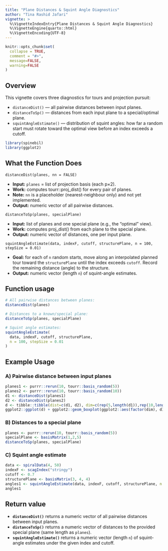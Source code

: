 ```yaml
---
title: "Plane Distances & Squint Angle Diagnostics"
author: "Tina Rashid Jafari"
vignette: >
  %\VignetteIndexEntry{Plane Distances & Squint Angle Diagnostics}
  %\VignetteEngine{quarto::html}
  %\VignetteEncoding{UTF-8}
---
```


```r
knitr::opts_chunk$set(
  collapse = TRUE,
  comment = "#>",
  message=FALSE, 
  warning=FALSE
)
```

## Overview

This vignette covers three diagnostics for tours and projection pursuit:
  
* `distanceDist()` — all pairwise distances between input planes.
* `distanceToSp()` — distances from each input plane to a special/optimal plane.
* `squintAngleEstimate()` — distribution of squint angles: how far a random start must rotate toward the optimal view before an index exceeds a cutoff.

```r
library(spinebil)   
library(ggplot2)
```


## What the Function Does

`distanceDist(planes, nn = FALSE)`

* **Input:** `planes` = list of projection basis (each p×2).
* **Work:** computes tourr::proj\_dist() for every pair of planes.
* **Note:** `nn` is a placeholder (nearest-neighbour only) and not yet implemented.
* **Output:** numeric vector of all pairwise distances.

 `distanceToSp(planes, specialPlane)`

* **Input:** list of planes and one special plane (e.g., the “optimal” view).
* **Work:** computes proj\_dist() from each plane to the special plane.
* **Output:** numeric vector of distances, one per input plane.

`squintAngleEstimate(data, indexF, cutoff, structurePlane, n = 100, stepSize = 0.01)`

* **Goal:** for each of `n` random starts, move along an interpolated planned tour toward the `structurePlane` until the index exceeds `cutoff`. Record the remaining distance (angle) to the structure.
* **Output:** numeric vector (length `n`) of squint-angle estimates.

## Function usage

```r
# All pairwise distances between planes:
distanceDist(planes)

# Distances to a known/special plane:
distanceToSp(planes, specialPlane)

# Squint angle estimates:
squintAngleEstimate(
  data, indexF, cutoff, structurePlane,
  n = 100, stepSize = 0.01
)
```


## Example Usage

  
### A) Pairwise distance between input planes
  
```r
planes1 <- purrr::rerun(10, tourr::basis_random(5))
planes2 <- purrr::rerun(10, tourr::basis_random(10))
d1 <- distanceDist(planes1)
d2 <- distanceDist(planes2)
d <- tibble::tibble(dist=c(d1, d2), dim=c(rep(5,length(d1)),rep(10,length(d2))))
ggplot2::ggplot(d) + ggplot2::geom_boxplot(ggplot2::aes(factor(dim), dist))

```


### B) Distances to a special plane

```r
planes <- purrr::rerun(10, tourr::basis_random(5))
specialPlane <- basisMatrix(1,2,5)
distanceToSp(planes, specialPlane)

```

### C) Squint angle estimate

```r
data <- spiralData(4, 50)
indexF <- scagIndex("stringy")
cutoff <- 0.7
structurePlane <- basisMatrix(3, 4, 4)
angles1 <- squintAngleEstimate(data, indexF, cutoff, structurePlane, n = 1)
angles1
```


## Return value

* **`distanceDist()`** returns a numeric vector of all pairwise distances between input planes.
* **`distanceToSp()`** returns a numeric vector of distances to the provided special plane (same length as `planes`).
* **`squintAngleEstimate()`** returns a numeric vector (length `n`) of squint-angle estimates under the given index and cutoff.

